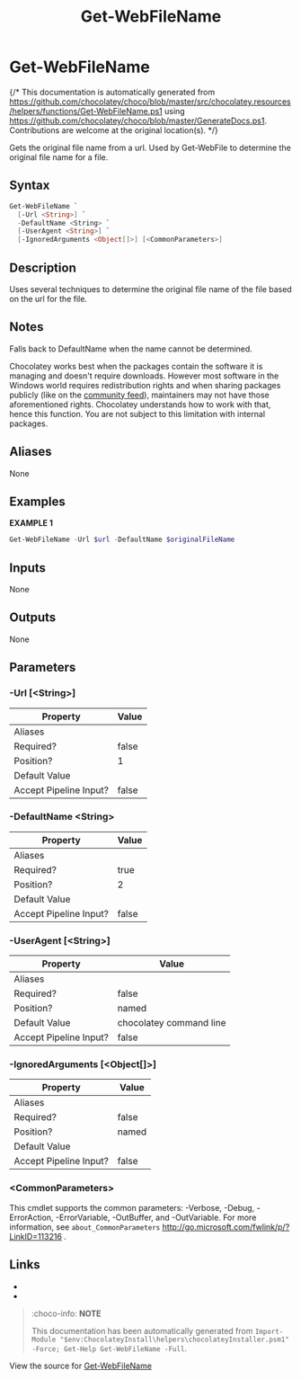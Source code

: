 ﻿---
order: 150
xref: get-webfilename
title: Get-WebFileName
description: Information on Get-WebFileName function
---

# Get-WebFileName

{/* This documentation is automatically generated from https://github.com/chocolatey/choco/blob/master/src/chocolatey.resources/helpers/functions/Get-WebFileName.ps1 using https://github.com/chocolatey/choco/blob/master/GenerateDocs.ps1. Contributions are welcome at the original location(s). */}

Gets the original file name from a url. Used by Get-WebFile to determine
the original file name for a file.

## Syntax

~~~powershell
Get-WebFileName `
  [-Url <String>] `
  -DefaultName <String> `
  [-UserAgent <String>] `
  [-IgnoredArguments <Object[]>] [<CommonParameters>]
~~~

## Description

Uses several techniques to determine the original file name of the file
based on the url for the file.

## Notes

Falls back to DefaultName when the name cannot be determined.

Chocolatey works best when the packages contain the software it is
managing and doesn't require downloads. However most software in the
Windows world requires redistribution rights and when sharing packages
publicly (like on the [community feed](https://community.chocolatey.org/packages)), maintainers may not have those
aforementioned rights. Chocolatey understands how to work with that,
hence this function. You are not subject to this limitation with
internal packages.

## Aliases

None

## Examples

 **EXAMPLE 1**

~~~powershell
Get-WebFileName -Url $url -DefaultName $originalFileName

~~~ 

## Inputs

None

## Outputs

None

## Parameters

###  -Url [&lt;String&gt;]
Property               | Value
---------------------- | -----
Aliases                | 
Required?              | false
Position?              | 1
Default Value          | 
Accept Pipeline Input? | false
 
###  -DefaultName &lt;String&gt;
Property               | Value
---------------------- | -----
Aliases                | 
Required?              | true
Position?              | 2
Default Value          | 
Accept Pipeline Input? | false
 
###  -UserAgent [&lt;String&gt;]
Property               | Value
---------------------- | -----------------------
Aliases                | 
Required?              | false
Position?              | named
Default Value          | chocolatey command line
Accept Pipeline Input? | false
 
###  -IgnoredArguments [&lt;Object[]&gt;]
Property               | Value
---------------------- | -----
Aliases                | 
Required?              | false
Position?              | named
Default Value          | 
Accept Pipeline Input? | false
 
### &lt;CommonParameters&gt;

This cmdlet supports the common parameters: -Verbose, -Debug, -ErrorAction, -ErrorVariable, -OutBuffer, and -OutVariable. For more information, see `about_CommonParameters` http://go.microsoft.com/fwlink/p/?LinkID=113216 .


## Links

 * <Xref title='Get-WebHeaders' value='get-webheaders' />
 * <Xref title='Get-ChocolateyWebFile' value='get-chocolateywebfile' />


<Xref title="Function Reference" value="powershell-reference" />

> :choco-info: **NOTE**
>
> This documentation has been automatically generated from `Import-Module "$env:ChocolateyInstall\helpers\chocolateyInstaller.psm1" -Force; Get-Help Get-WebFileName -Full`.

View the source for [Get-WebFileName](https://github.com/chocolatey/choco/blob/master/src/chocolatey.resources/helpers/functions/Get-WebFileName.ps1)
